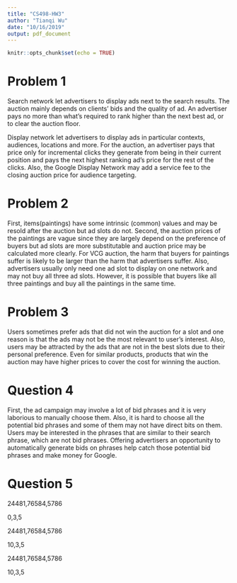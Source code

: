 ```yaml
---
title: "CS498-HW3"
author: "Tianqi Wu"
date: "10/16/2019"
output: pdf_document
---
```


```r
knitr::opts_chunk$set(echo = TRUE)
```

# Problem 1

Search network let advertisers to display ads next to the search results. The auction mainly depends on clients' bids and the quality of ad. An advertiser pays no more than what's required to rank higher than the next best ad, or to clear the auction floor.

Display network let advertisers to display ads in particular contexts, audiences, locations and more. For the auction, an advertiser pays that price only for incremental clicks they generate from being in their current position and pays the next highest ranking ad's price for the rest of the clicks. Also, the Google Display Network may add a service fee to the closing auction price  for audience targeting.

# Problem 2

First, items(paintings) have some intrinsic (common) values and may be resold after the auction but ad slots do not. Second, the auction prices of the paintings are vague since they are largely depend on the preference of buyers but ad slots are more substitutable and auction price may be calculated more clearly. For VCG auction, the harm that buyers for paintings suffer is likely to be larger than the harm that advertisers suffer. Also, advertisers usually only need one ad slot to display on one network and may not buy all three ad slots. However, it is possible that buyers like all three paintings and buy all the paintings in the same time.

# Problem 3

Users sometimes prefer ads that did not win the auction for a slot and one reason is that the ads may not be the most relevant to user's interest. Also, users may be attracted by the ads that are not in the best slots due to their personal preference. Even for similar products, products that win the auction may have higher prices to cover the cost for winning the auction.

# Question 4

First, the ad campaign may involve a lot of bid phrases and it is very laborious to manually choose them. Also, it is hard to choose all the potential bid phrases and some of them may not have direct bits on them. Users may be interested in the phrases that are similar to their search phrase, which are not bid phrases. Offering advertisers an opportunity to automatically generate bids on phrases help catch those potential bid phrases and make money for Google.

\newpage
# Question 5

24481,76584,5786

0,3,5

24481,76584,5786

10,3,5

24481,76584,5786

10,3,5